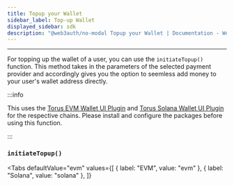 ```yaml
---
title: Topup your Wallet
sidebar_label: Top-up Wallet
displayed_sidebar: sdk
description: "@web3auth/no-modal Topup your Wallet | Documentation - Web3Auth"
---
```



---

For topping up the wallet of a user, you can use the `initiateTopup()` function. This method takes in the parameters of the selected payment provider
and accordingly gives you the option to seemless add money to your user's wallet address directly.

:::info

This uses the [Torus EVM Wallet UI Plugin](/sdk/web/plugins/evm-wallet) and [Torus Solana Wallet UI Plugin](/sdk/web/plugins/solana-wallet) for the
respective chains. Please install and configure the packages before using this function.

:::

### `initiateTopup()`

<Tabs
defaultValue="evm"
values={[
{ label: "EVM", value: "evm" },
{ label: "Solana", value: "solana" },
]}
>

<TabItem value="evm">
<InitiateTopUp />

</TabItem>

<TabItem value="solana">
</TabItem>
<SolanaInitiateTopUp />
</Tabs>
